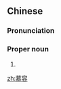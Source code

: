 ==Chinese==
{{zh-forms}}
{{wikipedia|Murong}}

===Pronunciation===
{{zh-pron
|m=Mùróng
|c=mou6 jung4
|cat=propn
}}

===Proper noun===
{{zh-proper noun}}

# {{surname|lang=zh}}

[[zh:慕容]]